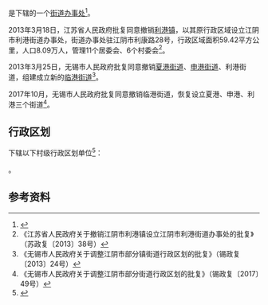 {{中国乡级行政区|32/02/81/101/000}}

'''{{PAGENAMEBASE}}'''是{{PRC admin/fullname|32/02/81/101/000|3}}下辖的一个[[街道办事处|街道办事处]]<ref>{{PRC admin/ref sgc|{{PRC admin/parent|32/02/81/101/000}}}}</ref>。

2013年3月18日，江苏省人民政府批复同意撤销[[利港镇|利港镇]]，以其原行政区域设立江阴市利港街道办事处，街道办事处驻江阴市利康路28号，行政区域面积59.42平方公里，人口8.09万人，管理11个居委会、6个村委会<ref>《江苏省人民政府关于撤销江阴市利港镇设立江阴市利港街道办事处的批复》（苏政复〔2013〕38号）</ref>。

2013年3月25日，无锡市人民政府批复同意撤销[[夏港街道|夏港街道]]、[[申港街道|申港街道]]、利港街道，组建成立新的[[临港街道_(江阴市)|临港街道]]<ref>《无锡市人民政府关于调整江阴市部分镇街道行政区划的批复》（锡政复〔2013〕24号）</ref>。

2017年10月，无锡市人民政府批复同意撤销临港街道，恢复设立夏港、申港、利港三个街道<ref>《无锡市人民政府关于调整江阴市部分街道行政区划的批复》（锡政复〔2017〕49号）</ref>。

== 行政区划 ==
{{PAGENAMEBASE}}下辖以下村级行政区划单位<ref>{{PRC admin/ref sgc|32/02/81/101/000}}</ref>：

{{PRC admin/children|32/02/81/101/000}}。

== 参考资料 ==
{{reflist}}

{{PRC admin/navcat|32/02/81/101/000}}
{{江苏行政区划小作品}}